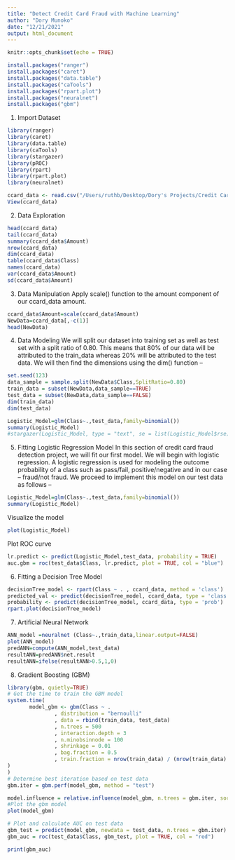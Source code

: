 ---
title: "Detect Credit Card Fraud with Machine Learning"
author: "Dory Munoko"
date: "12/21/2021"
output: html_document
---

```{r setup, include=FALSE}
knitr::opts_chunk$set(echo = TRUE)
```

```{r, results='asis'}
install.packages("ranger")
install.packages("caret")
install.packages("data.table")
install.packages("caTools")
install.packages("rpart.plot")
install.packages("neuralnet")
install.packages("gbm")
```

1. Import Dataset
```{r, results='asis'}
library(ranger)
library(caret)
library(data.table)
library(caTools)
library(stargazer)
library(pROC)
library(rpart)
library(rpart.plot)
library(neuralnet)
```

```{r, results='asis'}
ccard_data <- read.csv("/Users/ruthb/Desktop/Dory's Projects/Credit Card Fraud Project/Credit-card-dataset/creditcard.csv")
View(ccard_data)
```

2. Data Exploration
```{r, results='asis'}
head(ccard_data)
tail(ccard_data)
summary(ccard_data$Amount)
nrow(ccard_data)
dim(ccard_data)
table(ccard_data$Class)
names(ccard_data)
var(ccard_data$Amount)
sd(ccard_data$Amount)
```

3. Data Manipulation
Apply scale() function to the amount component of our ccard_data amount.
```{r, results='asis'}
ccard_data$Amount=scale(ccard_data$Amount)
NewData=ccard_data[,-c(1)]
head(NewData)
```

4. Data Modeling
We will split our dataset into training set as well as test set with a split ratio of 0.80. This means that 80% of our data will be attributed to the train_data whereas 20% will be attributed to the test data. We will then find the dimensions using the dim() function –
```{r, results='asis'}
set.seed(123)
data_sample = sample.split(NewData$Class,SplitRatio=0.80)
train_data = subset(NewData,data_sample==TRUE)
test_data = subset(NewData,data_sample==FALSE)
dim(train_data)
dim(test_data)
```

```{r}
Logistic_Model=glm(Class~.,test_data,family=binomial())
summary(Logistic_Model)
#stargazer(Logistic_Model, type = "text", se = list(Logistic_Model$rse))
```
5. Fitting Logistic Regression Model
In this section of credit card fraud detection project, we will fit our first model. We will begin with logistic regression. A logistic regression is used for modeling the outcome probability of a class such as pass/fail, positive/negative and in our case – fraud/not fraud. We proceed to implement this model on our test data as follows –
```{r, results='asis'}
Logistic_Model=glm(Class~.,test_data,family=binomial())
summary(Logistic_Model)
```
Visualize the model
```{r, results='asis'}
plot(Logistic_Model)
```



Plot ROC curve
```{r, results='asis'}
lr.predict <- predict(Logistic_Model,test_data, probability = TRUE)
auc.gbm = roc(test_data$Class, lr.predict, plot = TRUE, col = "blue")
```

6. Fitting a Decision Tree Model
```{r, results='asis'}
decisionTree_model <- rpart(Class ~ . , ccard_data, method = 'class')
predicted_val <- predict(decisionTree_model, ccard_data, type = 'class')
probability <- predict(decisionTree_model, ccard_data, type = 'prob')
rpart.plot(decisionTree_model)
```

7. Artificial Neural Network
```{r, results='asis'}
ANN_model =neuralnet (Class~.,train_data,linear.output=FALSE)
plot(ANN_model)
predANN=compute(ANN_model,test_data)
resultANN=predANN$net.result
resultANN=ifelse(resultANN>0.5,1,0)
```

8. Gradient Boosting (GBM)
```{r, results='asis'}
library(gbm, quietly=TRUE)
# Get the time to train the GBM model
system.time(
       model_gbm <- gbm(Class ~ .
               , distribution = "bernoulli"
               , data = rbind(train_data, test_data)
               , n.trees = 500
               , interaction.depth = 3
               , n.minobsinnode = 100
               , shrinkage = 0.01
               , bag.fraction = 0.5
               , train.fraction = nrow(train_data) / (nrow(train_data) + nrow(test_data))
)
)
# Determine best iteration based on test data
gbm.iter = gbm.perf(model_gbm, method = "test")
```

```{r, results='asis'}
model.influence = relative.influence(model_gbm, n.trees = gbm.iter, sort. = TRUE)
#Plot the gbm model
plot(model_gbm)
```

```{r, results='asis'}
# Plot and calculate AUC on test data
gbm_test = predict(model_gbm, newdata = test_data, n.trees = gbm.iter)
gbm_auc = roc(test_data$Class, gbm_test, plot = TRUE, col = "red")
```

```{r, results='asis'}
print(gbm_auc)
```












